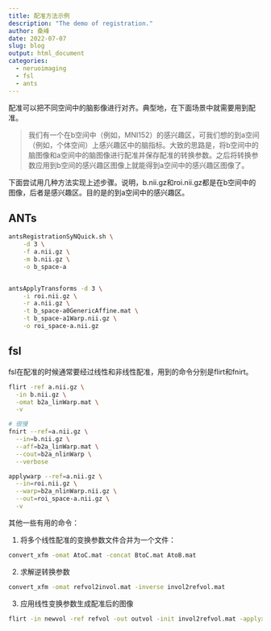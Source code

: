 ```yaml
---
title: 配准方法示例
description: "The demo of registration."
author: 桑峰
date: 2022-07-07
slug: blog
output: html_document
categories:
  - neruoimaging
  - fsl
  - ants
---
```


配准可以把不同空间中的脑影像进行对齐。典型地，在下面场景中就需要用到配准。

> 我们有一个在b空间中（例如，MNI152）的感兴趣区，可我们想的到a空间（例如，个体空间）上感兴趣区中的脑指标。大致的思路是，将b空间中的脑图像和a空间中的脑图像进行配准并保存配准的转换参数。之后将转换参数应用到b空间的感兴趣区图像上就能得到a空间中的感兴趣区图像了。

下面尝试用几种方法实现上述步骤。说明，b.nii.gz和roi.nii.gz都是在b空间中的图像，后者是感兴趣区。目的是的到a空间中的感兴趣区。

## ANTs

```bash
antsRegistrationSyNQuick.sh \
    -d 3 \
    -f a.nii.gz \
    -m b.nii.gz \
    -o b_space-a


antsApplyTransforms -d 3 \
    -i roi.nii.gz \
    -r a.nii.gz \
    -t b_space-a0GenericAffine.mat \
    -t b_space-a1Warp.nii.gz \
    -o roi_space-a.nii.gz
```

## fsl

fsl在配准的时候通常要经过线性和非线性配准，用到的命令分别是flirt和fnirt。

```bash
flirt -ref a.nii.gz \
  -in b.nii.gz \
  -omat b2a_linWarp.mat \
  -v

# 很慢
fnirt --ref=a.nii.gz \
  --in=b.nii.gz \
  --aff=b2a_linWarp.mat \
  --cout=b2a_nlinWarp \
  --verbose

applywarp --ref=a.nii.gz \
  --in=roi.nii.gz \
  --warp=b2a_nlinWarp.nii.gz \
  --out=roi_space-a.nii.gz \
  -v
```

其他一些有用的命令：

1. 将多个线性配准的变换参数文件合并为一个文件：

```bash
convert_xfm -omat AtoC.mat -concat BtoC.mat AtoB.mat
```

2. 求解逆转换参数

```bash
convert_xfm -omat refvol2invol.mat -inverse invol2refvol.mat
```

3. 应用线性变换参数生成配准后的图像

```bash
flirt -in newvol -ref refvol -out outvol -init invol2refvol.mat -applyxfm
```

